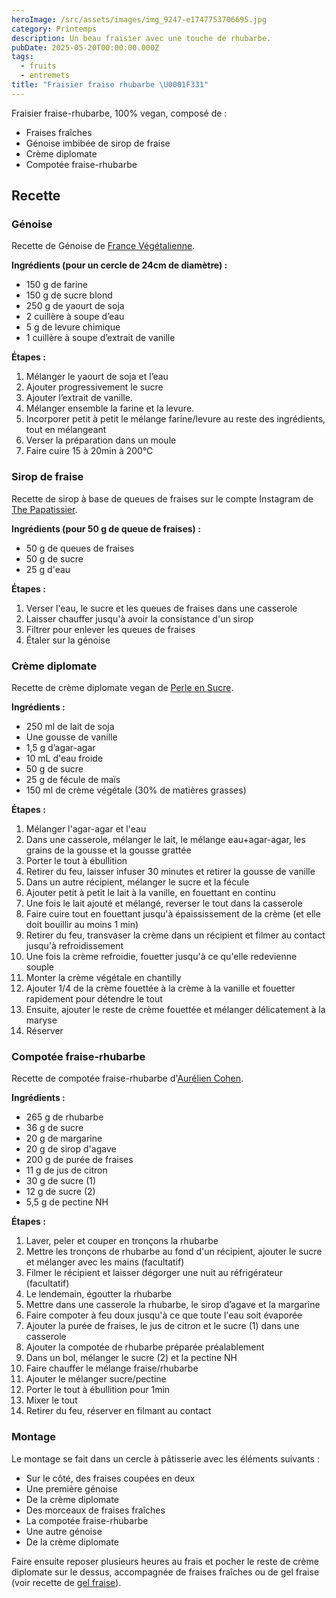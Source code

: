```yaml
---
heroImage: /src/assets/images/img_9247-e1747753706695.jpg
category: Printemps
description: Un beau fraisier avec une touche de rhubarbe.
pubDate: 2025-05-20T00:00:00.000Z
tags:
  - fruits
  - entremets
title: "Fraisier fraise rhubarbe \U0001F331"
---
```


Fraisier fraise-rhubarbe, 100% vegan, composé de :

- Fraises fraîches
- Génoise imbibée de sirop de fraise
- Crème diplomate
- Compotée fraise-rhubarbe

## Recette

### Génoise

Recette de Génoise de [France Végétalienne](https://francevegetalienne.fr/blog/2016/1/20/gnoise-vgtalien-vegan).

**Ingrédients (pour un cercle de 24cm de diamètre) :**

- 150 g de farine
- 150 g de sucre blond
- 250 g de yaourt de soja
- 2 cuillère à soupe d’eau     
- 5 g de levure chimique
- 1 cuillère à soupe d’extrait de vanille

**Étapes :**

1. Mélanger le yaourt de soja et l’eau
2. Ajouter progressivement le sucre
3. Ajouter l’extrait de vanille.
4. Mélanger ensemble la farine et la levure.
5. Incorporer petit à petit le mélange farine/levure au reste des ingrédients, tout en mélangeant
6. Verser la préparation dans un moule
7. Faire cuire 15 à 20min à 200°C

### Sirop de fraise

Recette de sirop à base de queues de fraises sur le compte Instagram de [The Papatissier](https://www.instagram.com/p/DIa6mT5IGF0/).

**Ingrédients (pour 50 g de queue de fraises) :**

- 50 g de queues de fraises
- 50 g de sucre
- 25 g d'eau

**Étapes :**

1. Verser l'eau, le sucre et les queues de fraises dans une casserole
2. Laisser chauffer jusqu'à avoir la consistance d'un sirop
3. Filtrer pour enlever les queues de fraises
4. Étaler sur la génoise

### Crème diplomate

Recette de crème diplomate vegan de [Perle en Sucre](https://perleensucre.com/creme-diplomate-ou-creme-legere-vegan/).

**Ingrédients :**

- 250 ml de lait de soja
- Une gousse de vanille
- 1,5 g d’agar-agar
- 10 mL d'eau froide
- 50 g de sucre
- 25 g de fécule de maïs
- 150 ml de crème végétale (30% de matières grasses)

**Étapes :**

1. Mélanger l'agar-agar et l'eau
2. Dans une casserole, mélanger le lait, le mélange eau+agar-agar, les grains de la gousse et la gousse grattée
3. Porter le tout à ébullition
4. Retirer du feu, laisser infuser 30 minutes et retirer la gousse de vanille
5. Dans un autre récipient, mélanger le sucre et la fécule
6. Ajouter petit à petit le lait à la vanille, en fouettant en continu
7. Une fois le lait ajouté et mélangé, reverser le tout dans la casserole
8. Faire cuire tout en fouettant jusqu'à épaississement de la crème (et elle doit bouillir au moins 1 min)
9. Retirer du feu, transvaser la crème dans un récipient et filmer au contact jusqu'à refroidissement
10. Une fois la crème refroidie, fouetter jusqu'à ce qu'elle redevienne souple
11. Monter la crème végétale en chantilly
12. Ajouter 1/4 de la crème fouettée à la crème à la vanille et fouetter rapidement pour détendre le tout
13. Ensuite, ajouter le reste de crème fouettée et mélanger délicatement à la maryse
14. Réserver

### Compotée fraise-rhubarbe

Recette de compotée fraise-rhubarbe d'[Aurélien Cohen](https://www.aureliencohen.fr/2020/06/01/tarte-fraises-rhubarbe/).

**Ingrédients :**

- 265 g de rhubarbe
- 36 g de sucre
- 20 g de margarine
- 20 g de sirop d'agave
- 200 g de purée de fraises
- 11 g de jus de citron
- 30 g de sucre (1)
- 12 g de sucre (2)
- 5,5 g de pectine NH

**Étapes :**

1. Laver, peler et couper en tronçons la rhubarbe
2. Mettre les tronçons de rhubarbe au fond d'un récipient, ajouter le sucre et mélanger avec les mains (facultatif)
3. Filmer le récipient et laisser dégorger une nuit au réfrigérateur (facultatif)
4. Le lendemain, égoutter la rhubarbe
5. Mettre dans une casserole la rhubarbe, le sirop d’agave et la margarine
6. Faire compoter à feu doux jusqu'à ce que toute l'eau soit évaporée
7. Ajouter la purée de fraises, le jus de citron et le sucre (1) dans une casserole
8. Ajouter la compotée de rhubarbe préparée préalablement
9. Dans un bol, mélanger le sucre (2) et la pectine NH
10. Faire chauffer le mélange fraise/rhubarbe
11. Ajouter le mélanger sucre/pectine
12. Porter le tout à ébullition pour 1min
13. Mixer le tout
14. Retirer du feu, réserver en filmant au contact

### Montage

Le montage se fait dans un cercle à pâtisserie avec les éléments suivants :

- Sur le côté, des fraises coupées en deux
- Une première génoise
- De la crème diplomate
- Des morceaux de fraises fraîches
- La compotée fraise-rhubarbe
- Une autre génoise
- De la crème diplomate

Faire ensuite reposer plusieurs heures au frais et pocher le reste de crème diplomate sur le dessus, accompagnée de fraises fraîches ou de gel fraise (voir recette de [gel fraise](https://terres-sucrees.fr/2025/04/17/tarte-fraise-vanille-%F0%9F%8C%B1/)).
